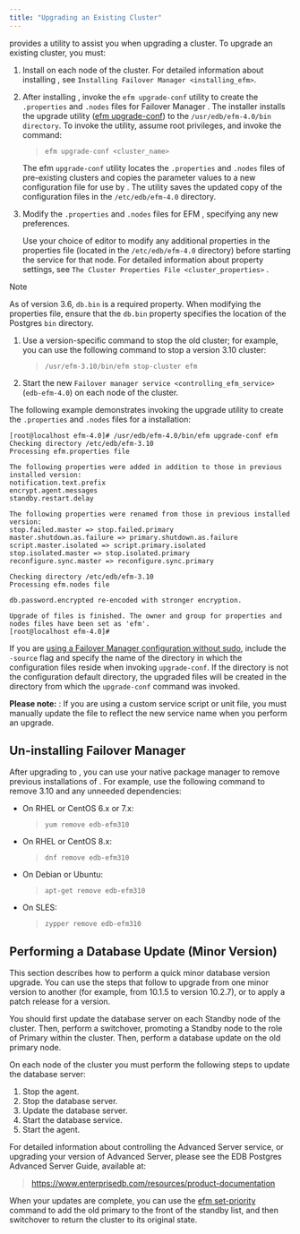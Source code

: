 ```yaml
---
title: "Upgrading an Existing Cluster"
---
```


<div id="upgrading_existing_cluster" class="registered_link"></div>


provides a utility to assist you when upgrading a cluster. To upgrade an existing cluster, you must:

1.  Install on each node of the cluster. For detailed information about installing , see `Installing Failover Manager <installing_efm>`.

2.  After installing , invoke the `efm upgrade-conf` utility to create the `.properties` and `.nodes` files for Failover Manager . The installer installs the upgrade utility ([efm upgrade-conf](#efm_upgrade_conf)) to the `/usr/edb/efm-4.0/bin directory`. To invoke the utility, assume root privileges, and invoke the command:

    > `efm upgrade-conf <cluster_name>`

    The efm `upgrade-conf` utility locates the `.properties` and `.nodes` files of pre-existing clusters and copies the parameter values to a new configuration file for use by . The utility saves the updated copy of the configuration files in the `/etc/edb/efm-4.0` directory.

3.  Modify the `.properties` and `.nodes` files for EFM , specifying any new preferences.

    Use your choice of editor to modify any additional properties in the properties file (located in the `/etc/edb/efm-4.0` directory) before starting the service for that node. For detailed information about property settings, see `The Cluster Properties File <cluster_properties>` .

<div class="note">

<div class="title">

Note

</div>

As of version 3.6, `db.bin` is a required property. When modifying the properties file, ensure that the `db.bin` property specifies the location of the Postgres `bin` directory.

</div>

1.  Use a version-specific command to stop the old cluster; for example, you can use the following command to stop a version 3.10 cluster:

    > `/usr/efm-3.10/bin/efm stop-cluster efm`

2.  Start the new `Failover manager service <controlling_efm_service>` (`edb-efm-4.0`) on each node of the cluster.

The following example demonstrates invoking the upgrade utility to create the `.properties` and `.nodes` files for a installation:

``` text
[root@localhost efm-4.0]# /usr/edb/efm-4.0/bin/efm upgrade-conf efm
Checking directory /etc/edb/efm-3.10
Processing efm.properties file

The following properties were added in addition to those in previous installed version:
notification.text.prefix
encrypt.agent.messages
standby.restart.delay

The following properties were renamed from those in previous installed version:
stop.failed.master => stop.failed.primary
master.shutdown.as.failure => primary.shutdown.as.failure
script.master.isolated => script.primary.isolated
stop.isolated.master => stop.isolated.primary
reconfigure.sync.master => reconfigure.sync.primary

Checking directory /etc/edb/efm-3.10
Processing efm.nodes file

db.password.encrypted re-encoded with stronger encryption.

Upgrade of files is finished. The owner and group for properties and nodes files have been set as 'efm'.
[root@localhost efm-4.0]#
```

If you are [using a Failover Manager configuration without sudo](04_configuring_efm/#running_efm_without_sudo), include the `-source` flag and specify the name of the directory in which the configuration files reside when invoking `upgrade-conf`. If the directory is not the configuration default directory, the upgraded files will be created in the directory from which the `upgrade-conf` command was invoked.

**Please note:** : If you are using a custom service script or unit file, you must manually update the file to reflect the new service name when you perform an upgrade.

## Un-installing Failover Manager

After upgrading to , you can use your native package manager to remove previous installations of . For example, use the following command to remove 3.10 and any unneeded dependencies:

-   On RHEL or CentOS 6.x or 7.x:

    > `yum remove edb-efm310`

-   On RHEL or CentOS 8.x:

    > `dnf remove edb-efm310`

-   On Debian or Ubuntu:

    > `apt-get remove edb-efm310`

-   On SLES:

    > `zypper remove edb-efm310`

## Performing a Database Update (Minor Version)

This section describes how to perform a quick minor database version upgrade. You can use the steps that follow to upgrade from one minor version to another (for example, from 10.1.5 to version 10.2.7), or to apply a patch release for a version.

You should first update the database server on each Standby node of the cluster. Then, perform a switchover, promoting a Standby node to the role of Primary within the cluster. Then, perform a database update on the old primary node.

On each node of the cluster you must perform the following steps to update the database server:

1.  Stop the agent.
2.  Stop the database server.
3.  Update the database server.
4.  Start the database service.
5.  Start the agent.

For detailed information about controlling the Advanced Server service, or upgrading your version of Advanced Server, please see the EDB Postgres Advanced Server Guide, available at:

> <https://www.enterprisedb.com/resources/product-documentation>

When your updates are complete, you can use the [efm set-priority](#efm_set_priority) command to add the old primary to the front of the standby list, and then switchover to return the cluster to its original state.
